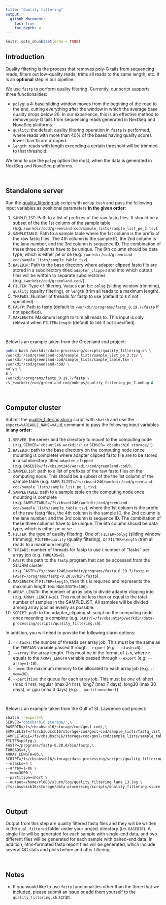 ```yaml
---
title: "Quality filtering"
output: 
  github_document: 
    toc: true
    toc_depth: 4
---
```


```r
knitr::opts_chunk$set(echo = TRUE)
```

## Introduction

Quality filtering is the process that removes poly-G tails from sequencing reads, filters out low-quality reads, trims all reads to the same length, etc. It is an **optional** step in our pipeline.

We use `fastp` to perform quality filtering. Currently, our script supports three functionalities:

* `polyg`: a 4-base sliding window moves from the begining of the read to the end, cutting everything after the window in which the average base quality drops below 20. In our experience, this is an effective method to remove poly-G tails from sequencing reads generated in NextSeq and NovaSeq platforms.
* `quality`: the default quality filtering operation in `fastp` is performed, where reads with more than 40% of the bases having quality scores lower than 15 are dropped.
* `length`: reads with length exceeding a certain threshold will be trimmed to that threshold.

We tend to use the `polyg` option the most, when the data is generated in NextSeq and NovaSeq platforms. 

<br> 

## Standalone server

Run the [quality_filtering.sh](https://github.com/therkildsen-lab/data-processing/blob/master/scripts/quality_filtering.sh) script with `nohup bash` and pass the following input variables as positional parameters **in the given order**:

1. `SAMPLELIST`: Path to a list of prefixes of the raw fastq files. It should be a subset of the the 1st column of the sample table (e.g. `/workdir/cod/greenland-cod/sample_lists/sample_list_pe_2.tsv`).
2. `SAMPLETABLE`: Path to a sample table where the 1st column is the prefix of the raw fastq files. The 4th column is the sample ID, the 2nd column is the lane number, and the 3rd column is sequence ID. The combination of these three columns have to be unique. The 6th column should be data type, which is either pe or se (e.g. `/workdir/cod/greenland-cod/sample_lists/sample_table.tsv`).
3. `BASEDIR`: Path to the base directory where adapter clipped fastq file are stored in a subdirectory titled `adapter_clipped` and into which output files will be written to separate subdirectories (e.g. `/workdir/cod/greenland-cod/`).
4. `FILTER`: Type of filtering. Values can be: `polyg` (sliding window trimming), `quality` (quality filtering), or `length` (trim all reads to a maximum length).
5. `THREADS`: Number of threads for fastp to use (default to `8` if not specified).
6. `FASTP`: Path to fastp (default to `/workdir/programs/fastp_0.19.7/fastp` if not specified).
7. `MAXLENGTH`: Maximum length to trim all reads to. This input is only relevant when `FILTER=length` (default to `100` if not specified).

<br> 

Below is an example taken from the Greenland cod project:

```bash
nohup bash /workdir/data-processing/scripts/quality_filtering.sh \
/workdir/cod/greenland-cod/sample_lists/sample_list_pe_2.tsv \
/workdir/cod/greenland-cod/sample_lists/sample_table.tsv \
/workdir/cod/greenland-cod/ \
polyg \
8 \
/workdir/programs/fastp_0.19.7/fastp \
>& /workdir/cod/greenland-cod/nohups/quality_filtering_pe_2.nohup &
```

<br> 

## Computer cluster

Submit the [quality_filtering.slurm](https://github.com/therkildsen-lab/data-processing/blob/master/scripts/adapter_clipping.sh) script with `sbatch` and use the `--export=VARIABLE_NAME=VALUE` command to pass the following input variables **in any order**: 

1. `SERVER`: the server and the directory to mount to the computing node (e.g. `SERVER='cbsunt246 workdir/'` or `SERVER='cbsubscb16 storage/'`)
2. `BASEDIR`: path to the base directory on the computing node (once mounting is complete) where adapter clipped fastq file are to be stored in a subdirectory titled `adapter_clipped` (e.g. `BASEDIR=/fs/cbsunt246/workdir/cod/greenland-cod/`).
3. `SAMPLELIST`: path to a list of prefixes of the raw fastq files on the computing node. This should be a subset of the the 1st column of the sample table (e.g. `SAMPLELIST=/fs/cbsunt246/workdir/cod/greenland-cod/sample_lists/sample_list_pe_1.tsv`).
4. `SAMPLETABLE`: path to a sample table on the computing node once mounting is complete (e.g. `SAMPLETABLE=/fs/cbsunt246/workdir/cod/greenland-cod/sample_lists/sample_table.tsv`), where the 1st column is the prefix of the raw fastq files, the 4th column is the sample ID, the 2nd column is the lane number, and the 3rd column is sequence ID. The combination of these three columns have to be unique. The 6th column should be data type, which is either pe or se.
5. `FILTER`: the type of quality filtering. One of: `FILTER=polyg` (sliding window trimming), `FILTER=quality` (quality filtering), or `FILTER=length` (trim all reads to a maximum length). 
6. `THREADS`: number of threads for fastp to use / number of "tasks" per array job (e.g. `THREADS=8`).
7. `FASTP`: the path to the `fastp` program that can be accessed from the SLURM cluster (e.g. `FASTP=/fs/cbsunt246/workdir/programs/fastp_0.19.7/fastp` or `FASTP=/programs/fastp-0.20.0/bin/fastp`). 
8. `MAXLENGTH`: if `FILTER=length`, then this is required and represents the maximum length (ex: `MAXLENGTH=100`).
9. `ARRAY_LENGTH`: the number of array jobs to divide adapter clipping into (e.g. `ARRAY_LENGTH=10`). This must be less than or equal to the total number of samples in the SAMPLELIST. All samples will be divided among array jobs as evenly as possible.
12. `SCRIPT`: path to the adapter_clipping.sh script on the computing node once mounting is complete (e.g. `SCRIPT=/fs/cbsunt246/workdir/data-processing/scripts/quality_filtering.sh`).

In addition, you will need to provide the following slurm options:

1. `--ntasks`: the number of threads per array job. This must be the same as the `THREADS` variable passed through `--export` (e.g. `--ntasks=8`).
2. `--array`: the array length. This must be in the format of `1-n`, where `n` equals to the `ARRAY_LENGTH` variable passed through `--export` (e.g. `--array=1-10`).
3. `--mem`: the maximum memory to be allocated to each array job (e.g. `--mem=3G`).
4. `--partition`: the queue for each array job. This must be one of: short (max 4 hrs), regular (max 24 hrs), long7 (max 7 days), long30 (max 30 days), or gpu (max 3 days) (e.g. `--partition=short`).

<br> 

Below is an example taken from the Gulf of St. Lawrence cod project:

```bash
sbatch --export=\
SERVER='cbsubscb16 storage/',\
BASEDIR=/fs/cbsubscb16/storage/cod/gosl-cod/,\
SAMPLELIST=/fs/cbsubscb16/storage/cod/gosl-cod/sample_lists/fastq_list_lane_13.txt,\
SAMPLETABLE=/fs/cbsubscb16/storage/cod/gosl-cod/sample_lists/sample_table_lane_13.tsv,\
FILTER=polyg,\
FASTP=/programs/fastp-0.20.0/bin/fastp,\
THREADS=4,\
ARRAY_LENGTH=86,\
SCRIPT=/fs/cbsubscb16/storage/data-processing/scripts/quality_filtering.sh \
--ntasks=4 \
--array=1-86 \
--mem=3000 \
--partition=short \
--output=/home/rl683/slurm/log/quality_filtering_lane_13.log \
/fs/cbsubscb16/storage/data-processing/scripts/quality_filtering.slurm
```

<br> 

## Output

Output from this step are quality filtered fastq files and they will be written in the `qual_filtered` folder under your project directory (i.e. `BASEDIR`). A single file will be generated for each sample with single-end data, and two different files will be generated for each sample with paired-end data. In addition, html-formated fastp report files will be generated, which include several QC stats and plots before and after filtering. 

<br> 

## Notes

- If you would like to use `fastp` functionalities other than the three that we included, please submit an issue or add them yourself to the `quality_filtering.sh` script.
